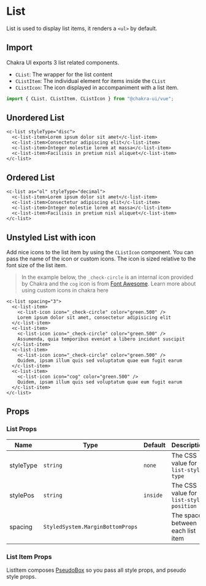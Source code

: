 
<SEO
  title="List"
  description="List is used to display list items"
/>

# List

List is used to display list items, it renders a `<ul>` by default.

## Import

Chakra UI exports 3 list related components.

- `CList`: The wrapper for the list content
- `CListItem`: The individual element for items inside the `CList`
- `CListIcon`: The icon displayed in accompaniment with a list item.

```js
import { CList, CListItem, CListIcon } from "@chakra-ui/vue";
```

## Unordered List

```vue live=true
<c-list styleType="disc">
  <c-list-item>Lorem ipsum dolor sit amet</c-list-item>
  <c-list-item>Consectetur adipiscing elit</c-list-item>
  <c-list-item>Integer molestie lorem at massa</c-list-item>
  <c-list-item>Facilisis in pretium nisl aliquet</c-list-item>
</c-list>
```

## Ordered List

```vue live=true
<c-list as="ol" styleType="decimal">
  <c-list-item>Lorem ipsum dolor sit amet</c-list-item>
  <c-list-item>Consectetur adipiscing elit</c-list-item>
  <c-list-item>Integer molestie lorem at massa</c-list-item>
  <c-list-item>Facilisis in pretium nisl aliquet</c-list-item>
</c-list>
```

## Unstyled List with icon

Add nice icons to the list item by using the `CListIcon` component. You can pass
the name of the icon or custom icons. The icon is sized relative to the font
size of the list item.

> In the example below, the `_check-circle` is an internal icon provided by Chakra and the `cog` icon is from [Font Awesome](https://fontawesome). Learn more about using custom icons in chakra <nuxt-link to="/icon">here</nuxt-link>

```vue live=true
<c-list spacing="3">
  <c-list-item>
    <c-list-icon icon="_check-circle" color="green.500" />
    Lorem ipsum dolor sit amet, consectetur adipisicing elit
  </c-list-item>
  <c-list-item>
    <c-list-icon icon="_check-circle" color="green.500" />
    Assumenda, quia temporibus eveniet a libero incidunt suscipit
  </c-list-item>
  <c-list-item>
    <c-list-icon icon="_check-circle" color="green.500" />
    Quidem, ipsam illum quis sed voluptatum quae eum fugit earum
  </c-list-item>
  <c-list-item>
    <c-list-icon icon="cog" color="green.500" />
    Quidem, ipsam illum quis sed voluptatum quae eum fugit earum
  </c-list-item>
</c-list>
```

## Props

### List Props

| Name      | Type                             | Default  | Description                             |
| --------- | -------------------------------- | -------- | --------------------------------------- |
| styleType | `string`                         | `none`   | The CSS value for `list-style-type`     |
| stylePos  | `string`                         | `inside` | The CSS value for `list-style-position` |
| spacing   | `StyledSystem.MarginBottomProps` |          | The space between each list item        |

### List Item Props

ListItem composes [PseudoBox](/pseudobox) so you pass all style props, and
pseudo style props.
